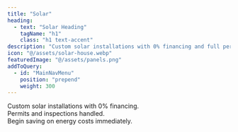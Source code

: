 ```yaml
---
title: "Solar"
heading: 
  - text: "Solar Heading"
    tagName: "h1"
    class: "h1 text-accent"
description: "Custom solar installations with 0% financing and full permit handling."
icon: "@/assets/solar-house.webp"
featuredImage: "@/assets/panels.png"
addToQuery:
  - id: "MainNavMenu"
    position: "prepend"
    weight: 300
---
```

Custom solar installations with 0% financing.  
Permits and inspections handled.  
Begin saving on energy costs immediately.  
